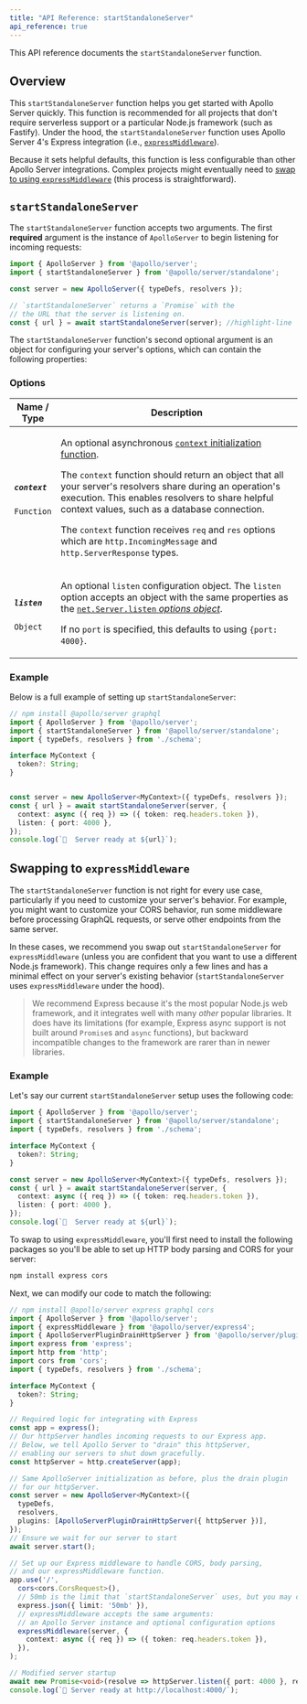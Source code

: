 ```yaml
---
title: "API Reference: startStandaloneServer"
api_reference: true
---
```



This API reference documents the `startStandaloneServer` function.

## Overview

This `startStandaloneServer` function helps you get started with Apollo Server quickly. This function is recommended for all projects that don't require serverless support or a particular Node.js framework (such as Fastify). Under the hood, the `startStandaloneServer` function uses Apollo Server 4's Express integration (i.e., [`expressMiddleware`](./express-middleware)).

Because it sets helpful defaults, this function is less configurable than other Apollo Server integrations. Complex projects might eventually need to [swap to using `expressMiddleware`](#swapping-to-expressmiddleware) (this process is straightforward).

## `startStandaloneServer`

<TopLevelAwait />

The `startStandaloneServer` function accepts two arguments. The first **required** argument is the instance of `ApolloServer` to begin listening for incoming requests:

<MultiCodeBlock>

```ts
import { ApolloServer } from '@apollo/server';
import { startStandaloneServer } from '@apollo/server/standalone';

const server = new ApolloServer({ typeDefs, resolvers });

// `startStandaloneServer` returns a `Promise` with the
// the URL that the server is listening on.
const { url } = await startStandaloneServer(server); //highlight-line
```

</MultiCodeBlock>

The `startStandaloneServer` function's second optional argument is an object for configuring your server's options, which can contain the following properties:

### Options

<table class="field-table">
  <thead>
    <tr>
      <th>Name /<br/>Type</th>
      <th>Description</th>
    </tr>
  </thead>

<tbody>
<tr>

<td>

  ##### `context`

  `Function`

</td>

<td>

An optional asynchronous [`context` initialization function](../data/context/#the-context-function).

The `context` function should return an object that all your server's resolvers share during an operation's execution. This enables resolvers to share helpful context values, such as a database connection.

The `context` function receives `req` and `res` options which are `http.IncomingMessage` and `http.ServerResponse` types.

</td>

</tr>

<tr>

<td>

  ##### `listen`

  `Object`

</td>

<td>

An optional `listen` configuration object. The `listen` option accepts an object with the same properties as the [`net.Server.listen` _options object_](https://nodejs.org/api/net.html#serverlistenoptions-callback).

If no `port` is specified, this defaults to using `{port: 4000}`.
</td>

</tr>

</tbody>
</table>

### Example

Below is a full example of setting up `startStandaloneServer`:

<MultiCodeBlock>

```ts
// npm install @apollo/server graphql
import { ApolloServer } from '@apollo/server';
import { startStandaloneServer } from '@apollo/server/standalone';
import { typeDefs, resolvers } from './schema';

interface MyContext {
  token?: String;
}


const server = new ApolloServer<MyContext>({ typeDefs, resolvers });
const { url } = await startStandaloneServer(server, {
  context: async ({ req }) => ({ token: req.headers.token }),
  listen: { port: 4000 },
});
console.log(`🚀  Server ready at ${url}`);
```

</MultiCodeBlock>

## Swapping to `expressMiddleware`

The `startStandaloneServer` function is not right for every use case, particularly if you need to customize your server's behavior. For example, you might want to customize your CORS behavior, run some middleware before processing GraphQL requests, or serve other endpoints from the same server.

In these cases, we recommend you swap out `startStandaloneServer` for `expressMiddleware` (unless you are confident that you want to use a different Node.js framework). This change requires only a few lines and has a minimal effect on your server's existing behavior (`startStandaloneServer` uses `expressMiddleware` under the hood).

> We recommend Express because it's the most popular Node.js web framework, and it integrates well with many _other_ popular libraries. It does have its limitations (for example, Express async support is not built around `Promise`s and `async` functions), but backward incompatible changes to the framework are rarer than in newer libraries.

### Example

Let's say our current `startStandaloneServer` setup uses the following code:

<MultiCodeBlock>

```ts
import { ApolloServer } from '@apollo/server';
import { startStandaloneServer } from '@apollo/server/standalone';
import { typeDefs, resolvers } from './schema';

interface MyContext {
  token?: String;
}

const server = new ApolloServer<MyContext>({ typeDefs, resolvers });
const { url } = await startStandaloneServer(server, {
  context: async ({ req }) => ({ token: req.headers.token }),
  listen: { port: 4000 },
});
console.log(`🚀  Server ready at ${url}`);
```
</MultiCodeBlock>

To swap to using `expressMiddleware`, you'll first need to install the following packages so you'll be able to set up HTTP body parsing and CORS for your server:

```bash
npm install express cors
```

Next, we can modify our code to match the following:

<MultiCodeBlock>

```ts
// npm install @apollo/server express graphql cors
import { ApolloServer } from '@apollo/server';
import { expressMiddleware } from '@apollo/server/express4';
import { ApolloServerPluginDrainHttpServer } from '@apollo/server/plugin/drainHttpServer';
import express from 'express';
import http from 'http';
import cors from 'cors';
import { typeDefs, resolvers } from './schema';

interface MyContext {
  token?: String;
}

// Required logic for integrating with Express
const app = express();
// Our httpServer handles incoming requests to our Express app.
// Below, we tell Apollo Server to "drain" this httpServer,
// enabling our servers to shut down gracefully.
const httpServer = http.createServer(app);

// Same ApolloServer initialization as before, plus the drain plugin
// for our httpServer.
const server = new ApolloServer<MyContext>({
  typeDefs,
  resolvers,
  plugins: [ApolloServerPluginDrainHttpServer({ httpServer })],
});
// Ensure we wait for our server to start
await server.start();

// Set up our Express middleware to handle CORS, body parsing,
// and our expressMiddleware function.
app.use('/',
  cors<cors.CorsRequest>(),
  // 50mb is the limit that `startStandaloneServer` uses, but you may configure this to suit your needs
  express.json({ limit: '50mb' }),
  // expressMiddleware accepts the same arguments:
  // an Apollo Server instance and optional configuration options
  expressMiddleware(server, {
    context: async ({ req }) => ({ token: req.headers.token }),
  }),
);

// Modified server startup
await new Promise<void>(resolve => httpServer.listen({ port: 4000 }, resolve));
console.log(`🚀 Server ready at http://localhost:4000/`);
```
</MultiCodeBlock>
